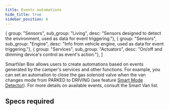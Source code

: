 ```yaml
---
title: Events automations
hide_title: true
sidebar_position: 6
---
```


<!--
 FROM   @site/src/components/templates/PageFeature
 VER    1.0.3
-->


  { group: "Sensors", sub_group: "Living", desc: "Sensors designed to detect the environment, used as data for event triggering."},
  { group: "Sensors", sub_group: "Engine", desc: "Info from vehicle engine, used as data for event triggering."},
  { group: "Services", sub_group: "Actuators", desc: "On/off and dimming device's control as event's action."},
]



<FeatureTitle
  name={feature_name}
  status={feature_status} />

SmartVan Box allows users to create automations based on events generated by
the camper's services and other functions. For example, you can set an
automation to close the gas solenoid valve when the van changes mode from
PARKED to DRIVING (see feature [Smart Mode Detector](/docs/features/smart/modes)).
For more details on available events, consult the Smart Van <MapFeatures />
list.


## Specs required

<FeatureSpecsRequiredText />

<FeatureSpecsRequiredTable
  specs_required={specs_required} />
